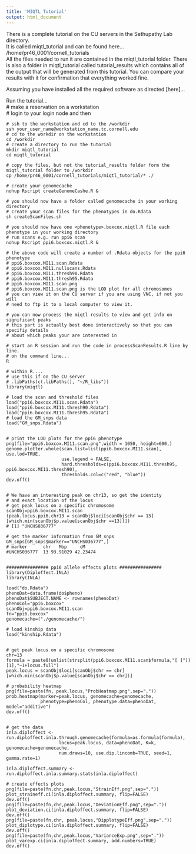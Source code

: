 ```yaml
---
title: 'MIQTL Tutorial'
output: html_document
---
```


There is a complete tutorial on the CU servers in the Sethupathy Lab directory.  
It is called miqtl_tutorial and can be found here...  
/home/pr46_0001/cornell_tutorials  
All the files needed to run it are contained in the miqtl_tutorial folder.
There is also a folder in miqtl_tutorial called tutorial_results which contains all of the output that will be generated from this tutorial.  You can compare your results with it for confirmation that everything worked fine.


Assuming you have installed all the required software as directed [here]...

Run the tutorial...  
# make a reservation on a workstation  
# login to your login node and then
```
# ssh to the workstation and cd to the /workdir
ssh your_user_name@workstation_name.tc.cornell.edu
# cd to the workdir on the workstation
cd /workdir
# create a directory to run the tutorial
mkdir miqtl_tutorial
cd miqtl_tutorial

# copy the files, but not the tutorial_results folder form the miqtl_tutorial folder to /workdir
cp /home/pr46_0001/cornell_tutorials/miqtl_tutorial/* ./

# create your genomecache
nohup Rscript createGenomeCashe.R &

# you should now have a folder called genomecache in your working directory
# create your scan files for the phenotypes in do.Rdata
sh createScanFiles.sh

# you should now have one <phenotype>.boxcox.miqtl.R file each phenotype in your working directory
# run scans e.g. run ppi6 scan
nohup Rscript ppi6.boxcox.miqtl.R &

# the above code will create a number of .Rdata objects for the ppi6 phenotype
# ppi6.boxcox.MI11.scan.Rdata
# ppi6.boxcox.MI11.nullscans.Rdata
# ppi6.boxcox.MI11.thresh90.Rdata
# ppi6.boxcox.MI11.thresh95.Rdata
# ppi6.boxcox.MI11.scan.png
# ppi6.boxcox.MI11.scan.png is the LOD plot for all chromosomes
# you can view it on the CU server if you are using VNC, if not you will
# need to ftp it to a local computer to view it.

# you can now process the miqtl results to view and get info on significant peaks
# this part is actually best done interactively so that you can specifiy details
# about which peaks your are interested in

# start an R session and run the code in processScanResults.R line by line.
# on the command line...
R

# within R....
# use this if on the CU server
# .libPaths(c(.libPaths(), "~/R_libs"))
library(miqtl)

# load the scan and threshold files
load("ppi6.boxcox.MI11.scan.Rdata")
load("ppi6.boxcox.MI11.thresh90.Rdata")
load("ppi6.boxcox.MI11.thresh95.Rdata")
# load the GM_snps data
load("GM_snps.Rdata")


# print the LOD plots for the ppi6 phenotype
png(file="ppi6.boxcox.MI11.scan.png",width = 1050, height=600,)
genome.plotter.whole(scan.list=list(ppi6.boxcox.MI11.scan), use.lod=TRUE,
                     use.legend = FALSE,
                     hard.thresholds=c(ppi6.boxcox.MI11.thresh95, ppi6.boxcox.MI11.thresh90),
                     thresholds.col=c("red", "blue"))
dev.off()


# We have an interesting peak on chr13, so get the identity 
# and exact location of the locus
# get peak locus on a specific chromosome
scanObj=ppi6.boxcox.MI11.scan
(peak.locus.ppi6.chr13 = scanObj$loci[scanObj$chr == 13][which.min(scanObj$p.value[scanObj$chr ==13])])
# [1] "UNCHS036777"

# get the marker information from GM_snps 
GM_snps[GM_snps$marker=="UNCHS036777",]
# marker      chr   Mbp     cM
#UNCHS036777  13 93.91029 42.23474


################ ppi6 allele effects plots ################
library(Diploffect.INLA)
library(INLA)

load("do.Rdata")
phenoDat=data.frame(do$pheno)
phenoDat$SUBJECT.NAME <- rownames(phenoDat)
phenoCol="ppi6.boxcox"
scanObj=ppi6.boxcox.MI11.scan
fn="ppi6.boxcox"
genomecache=("./genomecache/")

# load kinship data
load("kinship.Rdata")


# get peak locus on a specific chromosome
chr=13
formula = paste0(unlist(strsplit(ppi6.boxcox.MI11.scan$formula,"[ ]"))[1],"~1+locus.full")
peak.locus = scanObj$loci[scanObj$chr == chr][which.min(scanObj$p.value[scanObj$chr == chr])]

# probability heatmap
png(file=paste(fn, peak.locus,"ProbHeatmap.png",sep="."))
prob.heatmap(marker=peak.locus, genomecache=genomecache,
             phenotype=phenoCol, phenotype.data=phenoDat, model="additive")
dev.off()


# get the data
inla.diploffect <- run.diploffect.inla.through.genomecache(formula=as.formula(formula),
                    locus=peak.locus, data=phenoDat, K=k, genomecache=genomecache,
                    num.draws=10, use.dip.lincomb=TRUE, seed=1, gamma.rate=1)

inla.diploffect.summary <- run.diploffect.inla.summary.stats(inla.diploffect)

# create effects plots
png(file=paste(fn,chr,peak.locus,"StrainEff.png",sep="."))
plot_straineff.ci(inla.diploffect.summary, flip=FALSE)
dev.off()
png(file=paste(fn,chr,peak.locus,"DeviationEff.png",sep="."))
plot_deviation.ci(inla.diploffect.summary, flip=FALSE)
dev.off()
png(file=paste(fn,chr, peak.locus,"DipplotypeEff.png",sep="."))
plot_diplotype.ci(inla.diploffect.summary, flip=FALSE)
dev.off()
png(file=paste(fn,chr,peak.locus,"VarianceExp.png",sep="."))
plot_varexp.ci(inla.diploffect.summary, add.numbers=TRUE)
dev.off()
```





